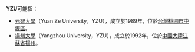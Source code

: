 '''YZU'''可能指：
* [[元智大學|元智大學]]（Yuan Ze University，YZU），成立於1989年，位於[[台灣|台灣]][[桃園市|桃園市]][[中壢區|中壢區]]。
* [[揚州大學|揚州大學]]（Yangzhou University，YZU），成立於1992年，位於[[中國大陸|中國大陸]][[江蘇省|江蘇省]][[揚州|揚州]]。

{{disambig|Cat=三字拉丁字母缩写消歧义}}